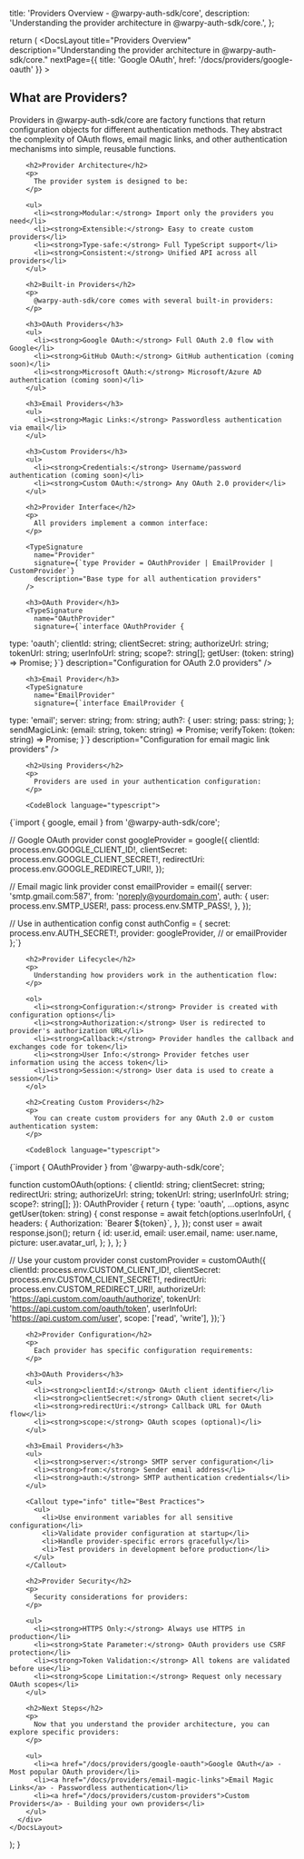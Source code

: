 
  title: 'Providers Overview - @warpy-auth-sdk/core',
  description: 'Understanding the provider architecture in @warpy-auth-sdk/core.',
};

  return (
    <DocsLayout
      title="Providers Overview"
      description="Understanding the provider architecture in @warpy-auth-sdk/core."
      nextPage={{ title: 'Google OAuth', href: '/docs/providers/google-oauth' }}
    >
      <div>
        <h2>What are Providers?</h2>
        <p>
          Providers in @warpy-auth-sdk/core are factory functions that return configuration objects 
          for different authentication methods. They abstract the complexity of OAuth flows, 
          email magic links, and other authentication mechanisms into simple, reusable functions.
        </p>

        <h2>Provider Architecture</h2>
        <p>
          The provider system is designed to be:
        </p>

        <ul>
          <li><strong>Modular:</strong> Import only the providers you need</li>
          <li><strong>Extensible:</strong> Easy to create custom providers</li>
          <li><strong>Type-safe:</strong> Full TypeScript support</li>
          <li><strong>Consistent:</strong> Unified API across all providers</li>
        </ul>

        <h2>Built-in Providers</h2>
        <p>
          @warpy-auth-sdk/core comes with several built-in providers:
        </p>

        <h3>OAuth Providers</h3>
        <ul>
          <li><strong>Google OAuth:</strong> Full OAuth 2.0 flow with Google</li>
          <li><strong>GitHub OAuth:</strong> GitHub authentication (coming soon)</li>
          <li><strong>Microsoft OAuth:</strong> Microsoft/Azure AD authentication (coming soon)</li>
        </ul>

        <h3>Email Providers</h3>
        <ul>
          <li><strong>Magic Links:</strong> Passwordless authentication via email</li>
        </ul>

        <h3>Custom Providers</h3>
        <ul>
          <li><strong>Credentials:</strong> Username/password authentication (coming soon)</li>
          <li><strong>Custom OAuth:</strong> Any OAuth 2.0 provider</li>
        </ul>

        <h2>Provider Interface</h2>
        <p>
          All providers implement a common interface:
        </p>

        <TypeSignature
          name="Provider"
          signature={`type Provider = OAuthProvider | EmailProvider | CustomProvider`}
          description="Base type for all authentication providers"
        />

        <h3>OAuth Provider</h3>
        <TypeSignature
          name="OAuthProvider"
          signature={`interface OAuthProvider {
  type: 'oauth';
  clientId: string;
  clientSecret: string;
  authorizeUrl: string;
  tokenUrl: string;
  userInfoUrl: string;
  scope?: string[];
  getUser: (token: string) => Promise<User>;
}`}
          description="Configuration for OAuth 2.0 providers"
        />

        <h3>Email Provider</h3>
        <TypeSignature
          name="EmailProvider"
          signature={`interface EmailProvider {
  type: 'email';
  server: string;
  from: string;
  auth?: {
    user: string;
    pass: string;
  };
  sendMagicLink: (email: string, token: string) => Promise<void>;
  verifyToken: (token: string) => Promise<boolean>;
}`}
          description="Configuration for email magic link providers"
        />

        <h2>Using Providers</h2>
        <p>
          Providers are used in your authentication configuration:
        </p>

        <CodeBlock language="typescript">
{`import { google, email } from '@warpy-auth-sdk/core';

// Google OAuth provider
const googleProvider = google({
  clientId: process.env.GOOGLE_CLIENT_ID!,
  clientSecret: process.env.GOOGLE_CLIENT_SECRET!,
  redirectUri: process.env.GOOGLE_REDIRECT_URI!,
});

// Email magic link provider
const emailProvider = email({
  server: 'smtp.gmail.com:587',
  from: 'noreply@yourdomain.com',
  auth: {
    user: process.env.SMTP_USER!,
    pass: process.env.SMTP_PASS!,
  },
});

// Use in authentication config
const authConfig = {
  secret: process.env.AUTH_SECRET!,
  provider: googleProvider, // or emailProvider
};`}
        </CodeBlock>

        <h2>Provider Lifecycle</h2>
        <p>
          Understanding how providers work in the authentication flow:
        </p>

        <ol>
          <li><strong>Configuration:</strong> Provider is created with configuration options</li>
          <li><strong>Authorization:</strong> User is redirected to provider's authorization URL</li>
          <li><strong>Callback:</strong> Provider handles the callback and exchanges code for token</li>
          <li><strong>User Info:</strong> Provider fetches user information using the access token</li>
          <li><strong>Session:</strong> User data is used to create a session</li>
        </ol>

        <h2>Creating Custom Providers</h2>
        <p>
          You can create custom providers for any OAuth 2.0 or custom authentication system:
        </p>

        <CodeBlock language="typescript">
{`import { OAuthProvider } from '@warpy-auth-sdk/core';

function customOAuth(options: {
  clientId: string;
  clientSecret: string;
  redirectUri: string;
  authorizeUrl: string;
  tokenUrl: string;
  userInfoUrl: string;
  scope?: string[];
}): OAuthProvider {
  return {
    type: 'oauth',
    ...options,
    async getUser(token: string) {
      const response = await fetch(options.userInfoUrl, {
        headers: {
          Authorization: \`Bearer \${token}\`,
        },
      });
      const user = await response.json();
      return {
        id: user.id,
        email: user.email,
        name: user.name,
        picture: user.avatar_url,
      };
    },
  };
}

// Use your custom provider
const customProvider = customOAuth({
  clientId: process.env.CUSTOM_CLIENT_ID!,
  clientSecret: process.env.CUSTOM_CLIENT_SECRET!,
  redirectUri: process.env.CUSTOM_REDIRECT_URI!,
  authorizeUrl: 'https://api.custom.com/oauth/authorize',
  tokenUrl: 'https://api.custom.com/oauth/token',
  userInfoUrl: 'https://api.custom.com/user',
  scope: ['read', 'write'],
});`}
        </CodeBlock>

        <h2>Provider Configuration</h2>
        <p>
          Each provider has specific configuration requirements:
        </p>

        <h3>OAuth Providers</h3>
        <ul>
          <li><strong>clientId:</strong> OAuth client identifier</li>
          <li><strong>clientSecret:</strong> OAuth client secret</li>
          <li><strong>redirectUri:</strong> Callback URL for OAuth flow</li>
          <li><strong>scope:</strong> OAuth scopes (optional)</li>
        </ul>

        <h3>Email Providers</h3>
        <ul>
          <li><strong>server:</strong> SMTP server configuration</li>
          <li><strong>from:</strong> Sender email address</li>
          <li><strong>auth:</strong> SMTP authentication credentials</li>
        </ul>

        <Callout type="info" title="Best Practices">
          <ul>
            <li>Use environment variables for all sensitive configuration</li>
            <li>Validate provider configuration at startup</li>
            <li>Handle provider-specific errors gracefully</li>
            <li>Test providers in development before production</li>
          </ul>
        </Callout>

        <h2>Provider Security</h2>
        <p>
          Security considerations for providers:
        </p>

        <ul>
          <li><strong>HTTPS Only:</strong> Always use HTTPS in production</li>
          <li><strong>State Parameter:</strong> OAuth providers use CSRF protection</li>
          <li><strong>Token Validation:</strong> All tokens are validated before use</li>
          <li><strong>Scope Limitation:</strong> Request only necessary OAuth scopes</li>
        </ul>

        <h2>Next Steps</h2>
        <p>
          Now that you understand the provider architecture, you can explore specific providers:
        </p>

        <ul>
          <li><a href="/docs/providers/google-oauth">Google OAuth</a> - Most popular OAuth provider</li>
          <li><a href="/docs/providers/email-magic-links">Email Magic Links</a> - Passwordless authentication</li>
          <li><a href="/docs/providers/custom-providers">Custom Providers</a> - Building your own providers</li>
        </ul>
      </div>
    </DocsLayout>
  );
}
